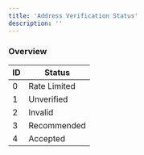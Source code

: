 ```yaml
---
title: 'Address Verification Status'
description: ''
---
```


### Overview

| ID | Status       |
|----|--------------|
| 0  | Rate Limited |
| 1  | Unverified   |
| 2  | Invalid      |
| 3  | Recommended  |
| 4  | Accepted     |
